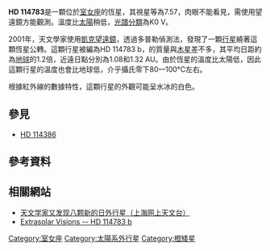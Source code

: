 {{Starbox begin
| name=[[Henry_Draper_catalogue|HD]] 114783 }}
{{Starbox observe
| epoch=J2000
| ra={{RA|13|12|43.7860}}
| dec={{DEC|–02|15|54.143}}
| appmag_v=7.57
| constell=[[室女座|室女座]] }}
{{Starbox character
| class=K0V
| b-v=
| u-b=
| variable= }}
{{Starbox astrometry
| radial_v=
| prop_mo_ra=
| prop_mo_dec=
| parallax=48.95
| p_error=1.06
| parallax_footnote=
| dist_ly=
| dist_pc=
| absmag_v= }}
{{Starbox catalog
| names=[[Durchmusterung|BD]]-01°2784, [[Gliese_Star_Catalogue|GJ]] 3769, [[Hipparcos_catalogue|HIP]] 64457, [[Smithsonian_Astrophysical_Observatory_catalogue|SAO]] 139218 }}
{{Starbox reference
| Simbad=HD+114783
| ARICNS=00151 
| NSTED=HD+114783
| EPE=HD+114783 }}
{{Starbox end}}
'''HD 114783'''是一顆位於[[室女座|室女座]]的恆星，其視星等為7.57，肉眼不能看見，需使用望遠鏡方能觀測。溫度比[[太陽|太陽]]稍低，[[恒星光谱分类|光譜分類]]為K0 V。

2001年，天文學家使用[[凱克望遠鏡|凱克望遠鏡]]，透過多普勒偵測法，發現了一顆[[行星|行星]]繞著這顆恆星公轉。這顆行星被編為HD 114783 b，的質量與[[木星|木星]]差不多，其平均日距約為[[地球|地球]]的1.2倍，近遠日點分別為1.08和1.32 AU。由於恆星的溫度比太陽低，因此這顆行星的溫度也會比地球低，介乎攝氏零下80—100°C左右。

根據紅外線的數據特性，這顆行星的外觀可能呈水冰的白色。

{{OrbitboxPlanet begin
| table_ref = <ref name="Butler2006"/> 
}}
{{OrbitboxPlanet
| exoplanet = [[HD_114783_b|b]]
| mass = >1.034 ± 0.089
| period = 496.9 ± 2.3
| semimajor = 1.169 ± 0.068
| eccentricity = 0.085 ± 0.033
}}
{{Orbitbox end}}

==參見==
* [[HD_114386|HD 114386]]

==參考資料==
{{Reflist|colwidth=30em|refs=
<ref name="Butler2006">{{cite journal | url=http://www.iop.org/EJ/article/0004-637X/646/1/505/64046.html | title=Catalog of Nearby Exoplanets | journal=The Astrophysical Journal | volume=646 | issue=1 | pages=505–522 | year=2006 | doi=10.1086/504701 | last1=Butler | first1=R. P. | last2=Wright | first2=J. T. | last3=Marcy | first3=G. W. | last4=Fischer | first4=D. A. | last5=Vogt | first5=S. S. | last6=Tinney | first6=C. G. | last7=Jones | first7=H. R. A. | last8=Carter | first8=B. D. | last9=Johnson | first9=J. A. | display-authors=1 | bibcode=2006ApJ...646..505B | arxiv=astro-ph/0607493 | access-date=2012-11-22 | archive-date=2009-05-02 | archive-url=https://www.webcitation.org/5gTrfcenD?url=http://www.iop.org/EJ/article/0004-637X/646/1/505/64046.html | dead-url=no }}</ref>

}}

== 相關網站 ==
*[https://web.archive.org/web/20050113181301/http://www.astron.sh.cn/2000/news2000.asp?first=33 天文学家又发现八颗新的日外行星（上海网上天文台）]
*[https://web.archive.org/web/20050310022732/http://www.extrasolar.net/planettour.asp?StarCatID=normal&PlanetID=183 Extrasolar Visions -- HD 114783 b]

{{Star-stub}}
{{Extrasolar-planet-stub}}

[[Category:室女座|Category:室女座]]
[[Category:太陽系外行星|Category:太陽系外行星]]
[[Category:橙矮星|Category:橙矮星]]